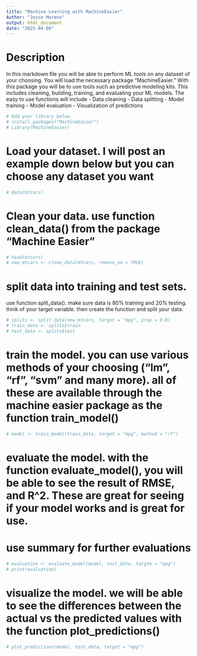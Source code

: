 ```yaml
---
title: "Machine Learning with MachineEasier"
Author: "Jesse Moreno"
output: html_document
date: "2025-04-09"
---
```


# Description
In this markdown file you will be able to perform ML
tools on any dataset of your choosing.
You will load the necessary package "MachineEasier." With this package you will be to use tools such as predictive modeling kits. This includes cleaning, building, training, and evaluating your ML models. The easy to use functions will include
- Data cleaning
- Data splitting
- Model training
- Model evaluation
- Visualization of predictions


```r
# Add your library below.
# install.packages("MachineEasier")
# Library(MachineEasier)

```


# Load your dataset. I will post an example down below but you can choose any dataset you want


```r
# data(mtcars)


```


# Clean your data. use function clean_data() from the package "Machine Easier"


```r
# head(mtcars)
# new_mtcars <- clean_data(mtcars, remove_na = TRUE)


```


# split data into training and test sets.
use function split_data(). make sure data is 80% training and 20% testing. think of your target variable. then create the function and split your data.


```r
# splits <- split_data(new_mtcars, target = "mpg", prop = 0.8)
# train_data <- splits$train
# test_data <- splits$test

```


# train the model. you can use various methods of your choosing ("lm", "rf", "svm" and many more). all of these are available through the machine easier package as the function train_model()


```r
# model <- train_model(train_data, target = "mpg", method = "rf")


```


# evaluate the model. with the function evaluate_model(), you will be able to see the result of RMSE, and R^2. These are great for seeing if your model works and is great for use. 
# use summary for further evaluations 


```r
# evaluation <- evaluate_model(model, test_data, targte = "mpg")
# print(evaluation)

```


# visualize the model. we will be able to see the differences between the actual vs the predicted values with the function plot_predictions()


```r
# plot_predictions(model, test_data, target = "mpg")

```
